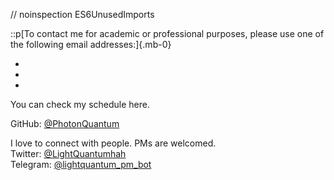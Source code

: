 // noinspection ES6UnusedImports


::p[To contact me for academic or professional purposes, please use one of the following email addresses:]{.mb-0}
- <MailTo template="self@{hostname}" />
- <MailTo template="{domain}@sjtu.edu.cn" />
- <MailTo template="{realname}@ucsb.edu" />

You can check my schedule <Link href="/schedule">here</Link>.

GitHub: [@PhotonQuantum](https://github.com/PhotonQuantum)

I love to connect with people. PMs are welcomed.\
Twitter: [@LightQuantumhah](https://twitter.com/LightQuantumhah)\
Telegram: [@lightquantum_pm_bot](https://t.me/lightquantum_pm_bot)